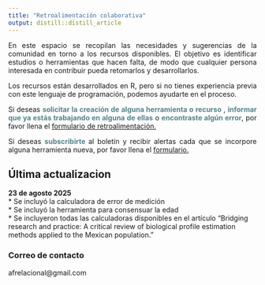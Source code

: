 ```yaml
---
title: "Retroalimentación colaborativa"
output: distill::distill_article
---
```


<div style="text-align: justify"> En este espacio se recopilan las necesidades y sugerencias de la comunidad en torno a los recursos disponibles. El objetivo es identificar estudios o herramientas que hacen falta, de modo que cualquier persona interesada en contribuir pueda retomarlos y desarrollarlos.

Los recursos están desarrollados en R, pero si no tienes experiencia previa con este lenguaje de programación, podemos ayudarte en el proceso.


Si deseas **<span style="color:#55828B">solicitar la creación de alguna herramienta o recurso </span>**, **<span style="color:#55828B">informar que ya estás trabajando en alguna de ellas</span>** o **<span style="color:#55828B">encontraste algún error</span>**, por favor llena el <a href="https://forms.gle/8VrPyzcTdCBj5dtg9" target="_blank">formulario de retroalimentación.</a>


Si deseas **<span style="color:#55828B">subscribirte </span>** al boletín y recibir alertas cada que se incorpore alguna herramienta nueva, por favor llena el <a href="https://forms.gle/boBFetRedKsUExLx7" target="_blank">formulario.</a></div> 





## Última actualizacion

**23 de agosto 2025**    
* Se incluyó la calculadora de error de medición        
* Se incluyó la herramienta para consensuar la edad        
* Se incluyeron todas las calculadoras disponibles en el artículo "Bridging research and practice: A critical review of biological profile estimation methods applied to the Mexican population."        




### Correo de contacto
afrelacional@gmail.com
